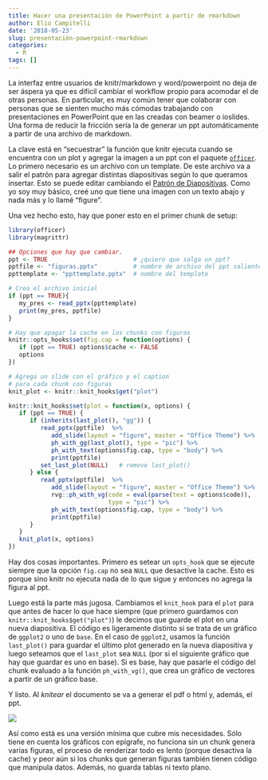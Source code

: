 ```yaml
---
title: Hacer una presentación de PowerPoint a partir de rmarkdown
author: Elio Campitelli
date: '2018-05-23'
slug: presentación-powerpoint-rmarkdown
categories:
  - R
tags: []
---
```


La interfaz entre usuarios de knitr/markdown y word/powerpoint no deja de ser áspera ya que es difícil cambiar el workflow propio para acomodar el de otras personas. En particular, es muy común tener que colaborar con personas que se sienten mucho más cómodas trabajando con presentaciones en PowerPoint que en las creadas con beamer o ioslides. Una forma de reducir la fricción sería la de generar un ppt automáticamente a partir de una archivo de markdown. 

La clave está en "secuestrar" la función que knitr ejecuta cuando se encuentra con un plot y agregar la imagen a un ppt con el paquete [`officer`](https://davidgohel.github.io/officer/index.html). Lo primero necesario es un archivo con un template. De este archivo va a salir el patrón para agregar distintas diapositivas según lo que queramos insertar. Esto se puede editar cambiando el [Patrón de Diapositivas](https://support.office.com/es-es/article/%C2%BFqu%C3%A9-es-un-patr%C3%B3n-de-diapositivas-b9abb2a0-7aef-4257-a14e-4329c904da54). Como yo soy muy básico, creé uno que tiene una imagen con un texto abajo y nada más y lo llamé "figure".

Una vez hecho esto, hay que poner esto en el primer chunk de setup:

```r
library(officer)
library(magrittr)

## Opciones que hay que cambiar. 
ppt <- TRUE                        # ¿quiero que salga un ppt?
pptfile <- "figuras.pptx"          # nombre de archivo del ppt saliente
ppttemplate <- "ppttemplate.pptx"  # nombre del template

# Crea el archivo inicial
if (ppt == TRUE){
   my_pres <- read_pptx(ppttemplate)
   print(my_pres, pptfile)   
}

# Hay que apagar la cache en los chunks con figuras
knitr::opts_hooks$set(fig.cap = function(options) {
   if (ppt == TRUE) options$cache <- FALSE
   options
})

# Agrega un slide con el gráfico y el caption
# para cada chunk con figuras
knit_plot <- knitr::knit_hooks$get("plot")

knitr::knit_hooks$set(plot = function(x, options) {
   if (ppt == TRUE) {
      if (inherits(last_plot(), "gg")) {
         read_pptx(pptfile)  %>%
            add_slide(layout = "figure", master = "Office Theme") %>%
            ph_with_gg(last_plot(), type = "pic") %>%
            ph_with_text(options$fig.cap, type = "body") %>%
            print(pptfile)
         set_last_plot(NULL)   # remove last_plot()
      } else {
         read_pptx(pptfile)  %>%
            add_slide(layout = "figure", master = "Office Theme") %>%
            rvg::ph_with_vg(code = eval(parse(text = options$code)), 
                            type = "pic") %>%
            ph_with_text(options$fig.cap, type = "body") %>% 
            print(pptfile)
      }
   }
   knit_plot(x, options)
})
```

Hay dos cosas importantes. Primero es setear un `opts_hook` que se ejecute siempre que la opción `fig.cap` no sea `NULL` que desactive la cache. Esto es porque sino knitr no ejecuta nada de lo que sigue y entonces no agrega la figura al ppt. 

Luego está la parte más jugosa. Cambiamos el `knit_hook` para el `plot` para que antes de hacer lo que hace siempre (que primero guardamos con `knitr::knit_hooks$get("plot")`) le decimos que guarde el plot en una nueva diapositiva. El código es ligeramente distinto si se trata de un gráfico de `ggplot2` o uno de `base`. En el caso de `ggplot2`, usamos la función `last_plot()` para guardar el último plot generado en la nueva diapositiva y luego seteamos que el `last_plot` sea `NULL` (por si el siguiente gráfico que hay que guardar es uno en base). Si es base, hay que pasarle el código del chunk evaluado a la función `ph_with_vg()`, que crea un gráfico de vectores a partir de un gráfico base.  

Y listo. Al *knitear* el documento se va a generar el pdf o html y, además, el ppt. 


![](/images/ppt.jpg#center)

Así como está es una versión mínima que cubre mis necesidades. Sólo tiene en cuenta los gráficos con epígrafe, no funciona sin un chunk genera varias figuras, el proceso de renderizar todo es lento (porque desactiva la cache) y peor aún si los chunks que generan figuras también tienen código que manipula datos. Además, no guarda tablas ni texto plano. 
